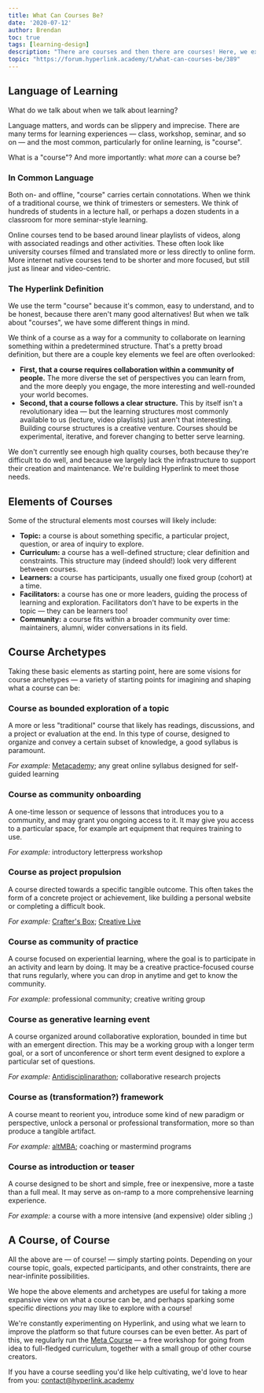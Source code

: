```yaml
---
title: What Can Courses Be?
date: '2020-07-12'
author: Brendan
toc: true
tags: [learning-design]
description: "There are courses and then there are courses! Here, we explain how we think about courses, and propose seven archetypes that expand ideas of what an online course can be."
topic: "https://forum.hyperlink.academy/t/what-can-courses-be/389"
---
```



## Language of Learning

What do we talk about when we talk about learning?

Language matters, and words can be slippery and imprecise. There are many terms for learning experiences — class, workshop, seminar, and so on — and the most common, particularly for online learning, is "course".

What is a "course"? And more importantly: what *more* can a course be?

### In Common Language

Both on- and offline, "course" carries certain connotations. When we think of a traditional course, we think of trimesters or semesters. We think of hundreds of students in a lecture hall, or perhaps a dozen students in a classroom for more seminar-style learning.

Online courses tend to be based around linear playlists of videos, along with associated readings and other activities. These often look like university courses filmed and translated more or less directly to online form. More internet native courses tend to be shorter and more focused, but still just as linear and video-centric.

### The Hyperlink Definition

We use the term "course" because it's common, easy to understand, and to be honest, because there aren't many good alternatives! But when we talk about "courses", we have some different things in mind.

We think of a course as a way for a community to collaborate on learning something within a predetermined structure. That's a pretty broad definition, but there are a couple key elements we feel are often overlooked:

- **First, that a course requires collaboration within a community of people.** The more diverse the set of perspectives you can learn from, and the more deeply you engage, the more interesting and well-rounded your world becomes.
- **Second, that a course follows a clear structure.** This by itself isn't a revolutionary idea — but the learning structures most commonly available to us (lecture, video playlists) just aren't that interesting. Building course structures is a creative venture. Courses should be experimental, iterative, and forever changing to better serve learning.

We don't currently see enough high quality courses, both because they're difficult to do well, and because we largely lack the infrastructure to support their creation and maintenance. We're building Hyperlink to meet those needs.

## Elements of Courses

Some of the structural elements most courses will likely include:

- **Topic:** a course is about something specific, a particular project, question, or area of inquiry to explore.
- **Curriculum:** a course has a well-defined structure; clear definition and constraints. This structure may (indeed should!) look very different between courses.
- **Learners:** a course has participants, usually one fixed group (cohort) at a time.
- **Facilitators:** a course has one or more leaders, guiding the process of learning and exploration. Facilitators don't have to be experts in the topic — they can be learners too!
- **Community:** a course fits within a broader community over time: maintainers, alumni, wider conversations in its field.

## Course Archetypes

Taking these basic elements as starting point, here are some visions for course archetypes — a variety of starting points for imagining and shaping what a course can be:

### Course as bounded exploration of a topic

A more or less "traditional" course that likely has readings, discussions, and a project or evaluation at the end. In this type of course, designed to organize and convey a certain subset of knowledge, a good syllabus is paramount.

*For example:* [Metacademy](https://metacademy.org/about); any great online syllabus designed for self-guided learning

### Course as community onboarding

A one-time lesson or sequence of lessons that introduces you to a community, and may grant you ongoing access to it. It may give you access to a particular space, for example art equipment that requires training to use.

*For example:* introductory letterpress workshop

### Course as project propulsion

A course directed towards a specific tangible outcome. This often takes the form of a concrete project or achievement, like building a personal website or completing a difficult book.

*For example:* [Crafter's Box](https://thecraftersbox.com); [Creative Live](https://www.creativelive.com/)

### Course as community of practice

A course focused on experiential learning, where the goal is to participate in an activity and learn by doing. It may be a creative practice-focused course that runs regularly, where you can drop in anytime and get to know the community.

*For example:* professional community; creative writing group

### Course as generative learning event

A course organized around collaborative exploration, bounded in time but with an emergent direction. This may be a working group with a longer term goal, or a sort of unconference or short term event designed to explore a particular set of questions.

*For example:* [Antidisciplinarathon](http://hypotext.co/antidisciplinarathon); collaborative research projects

### Course as (transformation?) framework

A course meant to reorient you, introduce some kind of new paradigm or perspective, unlock a personal or professional transformation, more so than produce a tangible artifact.

*For example:* [altMBA](https://altmba.com/); coaching or mastermind programs

### Course as introduction or teaser

A course designed to be short and simple, free or inexpensive, more a taste than a full meal. It may serve as on-ramp to a more comprehensive learning experience.

*For example:* a course with a more intensive (and expensive) older sibling ;)

## A Course, of Course

All the above are — of course! — simply starting points. Depending on your course topic, goals, expected participants, and other constraints, there are near-infinite possibilities.

We hope the above elements and archetypes are useful for taking a more expansive view on what a course can be, and perhaps sparking some specific directions *you* may like to explore with a course!

We're constantly experimenting on Hyperlink, and using what we learn to improve the platform so that future courses can be even better. As part of this, we regularly run the [Meta Course](https://hyperlink.academy/courses/the-meta-course/1) — a free workshop for going from idea to full-fledged curriculum, together with a small group of other course creators.

If you have a course seedling you'd like help cultivating, we'd love to hear from you: [contact@hyperlink.academy](mailto:contact@hyperlink.academy)

